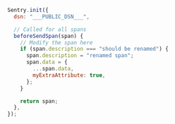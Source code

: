 ```javascript
Sentry.init({
  dsn: "___PUBLIC_DSN___",

  // Called for all spans
  beforeSendSpan(span) {
    // Modify the span here
    if (span.description === "should be renamed") {
      span.description = "renamed span";
      span.data = {
        ...span.data,
        myExtraAttribute: true,
      };
    }

    return span;
  },
});
```
